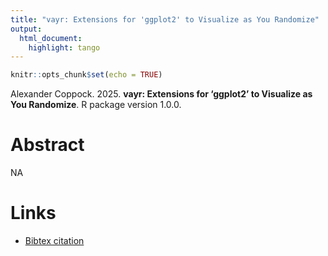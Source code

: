 ```yaml
---
title: "vayr: Extensions for 'ggplot2' to Visualize as You Randomize"
output:
  html_document:
    highlight: tango
---
```


```r
knitr::opts_chunk$set(echo = TRUE)
```

Alexander Coppock. 2025. <b>vayr: Extensions for 'ggplot2' to Visualize as You Randomize</b>. R package version 1.0.0.

# Abstract
NA

# Links


 - <a href='coppock_2025b.txt'target='_blank'>Bibtex citation</a>

